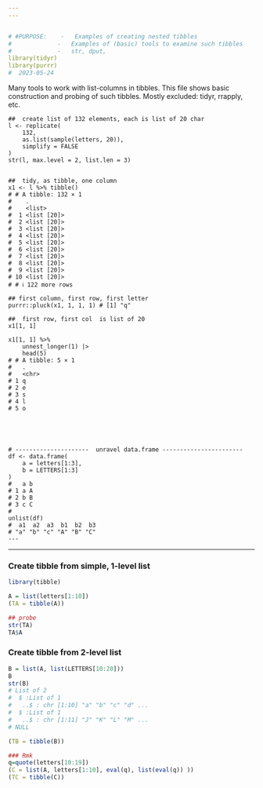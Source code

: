 ```yaml
---
---


# #PURPOSE:    -   Examples of creating nested tibbles
#             -   Examples of (basic) tools to examine such tibbles 
#             -   str, dput, 
library(tidyr)
library(purrr)
#  2023-05-24

```
Many tools to work with list-columns in tibbles.
This file shows basic construction and probing of such tibbles.
Mostly excluded:  tidyr, rrapply, etc.
```
##  create list of 132 elements, each is list of 20 char
l <- replicate(
    132,
    as.list(sample(letters, 20)),
    simplify = FALSE
)
str(l, max.level = 2, list.len = 3)


##  tidy, as tibble, one column
x1 <- l %>% tibble()
# # A tibble: 132 × 1
#    .
#    <list>
#  1 <list [20]>
#  2 <list [20]>
#  3 <list [20]>
#  4 <list [20]>
#  5 <list [20]>
#  6 <list [20]>
#  7 <list [20]>
#  8 <list [20]>
#  9 <list [20]>
# 10 <list [20]>
# # ℹ 122 more rows

## first column, first row, first letter
purrr::pluck(x1, 1, 1, 1) # [1] "q"

##  first row, first col  is list of 20
x1[1, 1]

x1[1, 1] %>%
    unnest_longer(1) |>
    head(5)
# # A tibble: 5 × 1
#   .
#   <chr>
# 1 q
# 2 e
# 3 s
# 4 l
# 5 o





# ---------------------  unravel data.frame -----------------------
df <- data.frame(
    a = letters[1:3],
    b = LETTERS[1:3]
)
#   a b
# 1 a A
# 2 b B
# 3 c C
#
unlist(df)
#  a1  a2  a3  b1  b2  b3
# "a" "b" "c" "A" "B" "C"
---
```

---


### Create tibble from simple, 1-level list
```r
library(tibble)

A = list(letters[1:10])
(TA = tibble(A))

## probe
str(TA)
TA$A
```

### Create tibble from 2-level list
```r
B = list(A, list(LETTERS[10:20]))
B
str(B)
# List of 2
#  $ :List of 1
#   ..$ : chr [1:10] "a" "b" "c" "d" ...
#  $ :List of 1
#   ..$ : chr [1:11] "J" "K" "L" "M" ...
# NULL

(TB = tibble(B))

### Rmk
q=quote(letters[10:19])
(C = list(A, letters[1:10], eval(q), list(eval(q)) ))
(TC = tibble(C))
```




